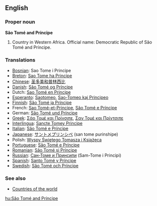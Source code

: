 ==English==

===Proper noun===
'''São Tomé and Príncipe'''
# Country in Western Africa.  Official name: Democratic Republic of São Tomé and Príncipe.

===Translations===
*[[Bosnian]]: Sao Tome i Principe {{m}}
*[[Breton]]: [[Sao Tome ha Principe]]
*[[Chinese]]: [[圣多美和普林西比]]
*[[Danish]]: [[São Tomé og Príncipe]]
*Dutch: [[Sao Tomé en Principe]]
*[[Esperanto]]: [[Saotomeo]], [[Sao-Tomeo kaj Principeo]]
*[[Finnish]]: [[São Tomé ja Príncipe]]
*French: [[Sao Tomé-et-Principe]], [[São Tomé e Príncipe]]
*German: [[São Tomé und Príncipe]]
*[[Greek]]: [[Σάο Τομέ και Πρίνσιπε]], [[Σαν Τομέ και Πρίντσιπε]]
*[[Interlingua]]: [[Sancte Tomey Principe]]
*[[Italian]]: [[São Tomé e Príncipe]]
*[[Japanese]]: [[サントメプリンシペ]] (san tome purinshipe)
*Polish: [[Wyspy Świętego Tomasza i Książęca]]
*[[Portuguese]]: [[São Tomé e Príncipe]]
*[[Romanian]]: [[São Tomé și Príncipe]]
*[[Russian]]: [[Сан-Томе и Принсипи]] (Sam-Tome i Principi)
*[[Spanish]]: [[Santo Tomé y Príncipe]]
*[[Swedish]]: [[São Tomé och Príncipe]]

===See also===
* [[Countries of the world]]

[[hu:São Tomé and Príncipe]]